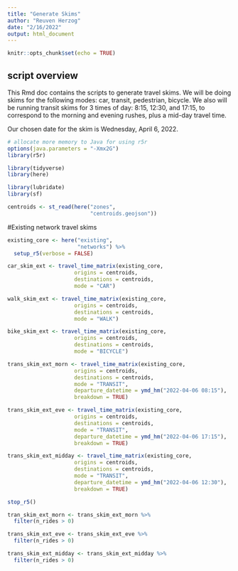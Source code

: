 ```yaml
---
title: "Generate Skims"
author: "Reuven Herzog"
date: "2/16/2022"
output: html_document
---
```


```r
knitr::opts_chunk$set(echo = TRUE)
```

## script overview

This Rmd doc contains the scripts to generate travel skims.
We will be doing skims for the following modes: car, transit, pedestrian, bicycle.
We also will be running transit skims for 3 times of day:
8:15, 12:30, and 17:15, to correspond to the morning and evening rushes,
plus a mid-day travel time.

Our chosen date for the skim is Wednesday, April 6, 2022.

```r
# allocate more memory to Java for using r5r
options(java.parameters = "-Xmx2G")
library(r5r)

library(tidyverse)
library(here)

library(lubridate)
library(sf)
```

```r
centroids <- st_read(here("zones",
                          "centroids.geojson"))
```

#Existing network travel skims

```r
existing_core <- here("existing",
                      "networks") %>%
  setup_r5(verbose = FALSE)
```

```r
car_skim_ext <- travel_time_matrix(existing_core, 
                     origins = centroids,
                     destinations = centroids,
                     mode = "CAR")
```

```r
walk_skim_ext <- travel_time_matrix(existing_core, 
                     origins = centroids,
                     destinations = centroids,
                     mode = "WALK")
```

```r
bike_skim_ext <- travel_time_matrix(existing_core, 
                     origins = centroids,
                     destinations = centroids,
                     mode = "BICYCLE")
```

```r
trans_skim_ext_morn <- travel_time_matrix(existing_core, 
                     origins = centroids,
                     destinations = centroids,
                     mode = "TRANSIT",
                     departure_datetime = ymd_hm("2022-04-06 08:15"),
                     breakdown = TRUE)
```

```r
trans_skim_ext_eve <- travel_time_matrix(existing_core, 
                     origins = centroids,
                     destinations = centroids,
                     mode = "TRANSIT",
                     departure_datetime = ymd_hm("2022-04-06 17:15"),
                     breakdown = TRUE)
```

```r
trans_skim_ext_midday <- travel_time_matrix(existing_core, 
                     origins = centroids,
                     destinations = centroids,
                     mode = "TRANSIT",
                     departure_datetime = ymd_hm("2022-04-06 12:30"),
                     breakdown = TRUE)
```

```r
stop_r5()
```

```r
tran_skim_ext_morn <- trans_skim_ext_morn %>%
  filter(n_rides > 0)

trans_skim_ext_eve <- trans_skim_ext_eve %>%
  filter(n_rides > 0)

trans_skim_ext_midday <- trans_skim_ext_midday %>%
  filter(n_rides > 0)
```


